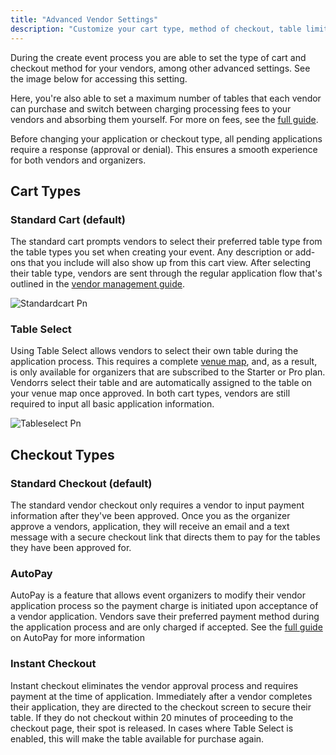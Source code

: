 ```yaml
---
title: "Advanced Vendor Settings"
description: "Customize your cart type, method of checkout, table limit, and fee structure for your vendors"
---
```


During the create event process you are able to set the type of cart and checkout method for your vendors, among other advanced settings. See the image below for accessing this setting.

Here, you're also able to set a maximum number of tables that each vendor can purchase and switch between charging processing fees to your vendors and absorbing them yourself. For more on fees, see the [full guide](/essentials/fees).

<Note>
  Before changing your application or checkout type, all pending applications require a response (approval or denial). This ensures a smooth experience for both vendors and organizers.
</Note>

## Cart Types

### Standard Cart (default)

The standard cart prompts vendors to select their preferred table type from the table types you set when creating your event. Any description or add-ons that you include will also show up from this cart view. After selecting their table type, vendors are sent through the regular application flow that's outlined in the [vendor management guide](/essentials/vendor-management).

![Standardcart Pn](/images/standardcart.png)

### Table Select

Using Table Select allows vendors to select their own table during the application process. This requires a complete [venue map](/essentials/mapping), and, as a result, is only available for organizers that are subscribed to the Starter or Pro plan. Vendorrs select their table and are automatically assigned to the table on your venue map once approved. In both cart types, vendors are still required to input all basic application information.

![Tableselect Pn](/images/tableselect.png)

## Checkout Types

### Standard Checkout (default)

The standard vendor checkout only requires a vendor to input payment information after they've  been approved. Once you as the organizer approve a vendors, application, they will receive an email and a text message with a secure checkout link that directs them to pay for the tables they have been approved for.

### AutoPay

AutoPay is a feature that allows event organizers to modify their vendor application process so the payment charge is initiated upon acceptance of a vendor application. Vendors save their preferred payment method during the application process and are only charged if accepted.  See the [full guide](/essentials/auto-pay) on AutoPay for more information

### Instant Checkout

Instant checkout eliminates the vendor approval process and requires payment at the time of application. Immediately after a vendor completes their application, they are directed to the checkout screen to secure their table. If they do not checkout within 20 minutes of proceeding to the checkout page, their spot is released. In cases where Table Select is enabled, this will make the table available for purchase again.